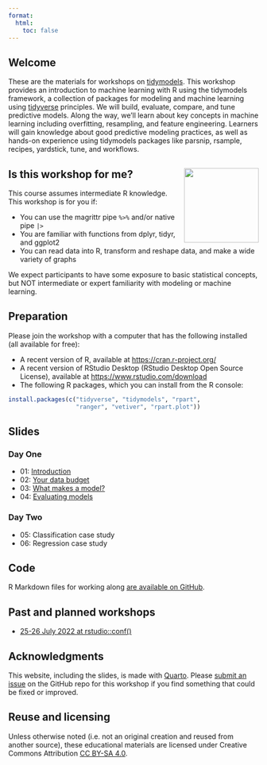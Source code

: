 ```yaml
---
format:
  html:
    toc: false
---
```


## Welcome

These are the materials for workshops on [tidymodels](https://www.tidymodels.org/). This workshop provides an introduction to machine learning with R using the tidymodels framework, a collection of packages for modeling and machine learning using [tidyverse](https://www.tidyverse.org/) principles. We will build, evaluate, compare, and tune predictive models. Along the way, we'll learn about key concepts in machine learning including overfitting, resampling, and feature engineering. Learners will gain knowledge about good predictive modeling practices, as well as hands-on experience using tidymodels packages like parsnip, rsample, recipes, yardstick, tune, and workflows.

## Is this workshop for me? <img src='slides/images/parsnip-flagger.jpg' align="right" height="150" />

This course assumes intermediate R knowledge. This workshop is for you if:

- You can use the magrittr pipe `%>%` and/or native pipe `|>`
- You are familiar with functions from dplyr, tidyr, and ggplot2
- You can read data into R, transform and reshape data, and make a wide variety of graphs

We expect participants to have some exposure to basic statistical concepts, but NOT intermediate or expert familiarity with modeling or machine learning.


## Preparation

Please join the workshop with a computer that has the following installed (all available for free):

- A recent version of R, available at <https://cran.r-project.org/>
- A recent version of RStudio Desktop (RStudio Desktop Open Source License), available at <https://www.rstudio.com/download>
- The following R packages, which you can install from the R console:

```r
install.packages(c("tidyverse", "tidymodels", "rpart", 
                   "ranger", "vetiver", "rpart.plot"))
```

## Slides

### Day One

- 01: [Introduction](slides/01-introduction.html)
- 02: [Your data budget](slides/02-data-budget.html)
- 03: [What makes a model?](slides/03-what-makes-a-model.html)
- 04: [Evaluating models](slides/04-evaluating-models.html)

### Day Two

- 05: Classification case study
- 06: Regression case study


## Code

R Markdown files for working along [are available on GitHub](https://github.com/tidymodels/workshops/tree/main/sources).

## Past and planned workshops

- [25-26 July 2022 at rstudio::conf()](https://www.rstudio.com/conference/2022/2022-conf-workshops-pricing/#workshops)

## Acknowledgments {.appendix}

This website, including the slides, is made with [Quarto](https://quarto.org/). Please [submit an issue](https://github.com/tidymodels/workshops/issues) on the GitHub repo for this workshop if you find something that could be fixed or improved.

## Reuse and licensing {.appendix}

Unless otherwise noted (i.e. not an original creation and reused from another source), these educational materials are licensed under Creative Commons Attribution [CC BY-SA 4.0](https://creativecommons.org/licenses/by-sa/4.0/).


